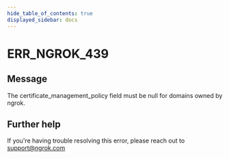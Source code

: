 ```yaml
---
hide_table_of_contents: true
displayed_sidebar: docs
---
```



# ERR_NGROK_439

## Message

The certificate_management_policy field must be null for domains owned by ngrok.

<ErrorDetails error="err_ngrok_439" />

## Further help

If you're having trouble resolving this error, please reach out to [support@ngrok.com](mailto:support@ngrok.com?subject=Help%20with%20ERR_NGROK_439)
